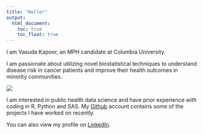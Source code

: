 ```yaml
---
title: "Hello!"
output: 
  html_document:
    toc: true
    toc_float: true
---
```


I am Vasuda Kapoor, an MPH candidate at Columbia University. 

I am passionate about utilizing novel biostatistical techniques to understand disease risk in cancer patients and improve their health outcomes in minority communities. 

![](images/headshot.jpg)

I am interested in public health data science and have prior experience with coding in R, Python and SAS. My [Github](https://github.com/vasudakapoor24) account contains some of the projects I have worked on recently. 

You can also view my profile on  [LinkedIn](https://www.linkedin.com/in/vasuda-kapoor-4608461a5/). 
